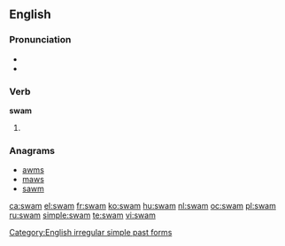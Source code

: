 ==English==

===Pronunciation===
* {{IPA|/swæm/}}
* {{rhymes|æm}}

===Verb===
'''swam'''

# {{simple past of|[[swim]]}}

===Anagrams===
* [[awms#English|awms]]
* [[maws#English|maws]]
* [[sawm#English|sawm]]

[[Category:English irregular simple past forms]]

[[ca:swam]]
[[el:swam]]
[[fr:swam]]
[[ko:swam]]
[[hu:swam]]
[[nl:swam]]
[[oc:swam]]
[[pl:swam]]
[[ru:swam]]
[[simple:swam]]
[[te:swam]]
[[vi:swam]]